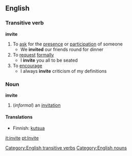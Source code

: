 ==English==
===Transitive verb===
'''invite'''
#To [[ask]] for the [[presence]] or [[participation]] of someone
#* We '''invited''' our friends round for dinner
#To [[request]] [[formally]]
#* I '''invite''' you all to be seated
#To [[encourage]]
#* I always '''invite''' criticism of my definitions
===Noun===
'''invite'''
#(''informal'') an [[invitation]]
====Translations====
*Finnish: [[kutsua]]

[[Category:English transitive verbs]] [[Category:English nouns]]

[[it:invite]]
[[pt:Invite]]